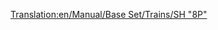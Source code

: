 [[Translation:en/Manual/Base Set/Trains/SH "8P"]]
{{pl/pociągi|Image=[[File:en/Sh8p.png]]
|Cost=£25,781 ($51.562)
|Speed=144 km/h (90 mph, 40 m/s)
|Weight=170 t
|Power=1,600 hp (1.193 kW)
|Annual=£2,132 ($4.264)
|Designed=1954
|Lifespan=23
|Capacity=N/A
|Description=Najszybsza, najmocniejsza (i najdroższa) lokomotywa parowa w TTD Temperate. Nostalgicy Steam mogą niechętnie aktualizować tę wersję...
|Real-life=Co dziwne, ta lokomotywa oparta jest na zasadzie jednorazowej <small>''(one-off)''</small> [https://www.wikipedia.org/wiki/BR Standard Class 8 British Railways Standard Class 8 "Duke of Gloucester"].
}}
